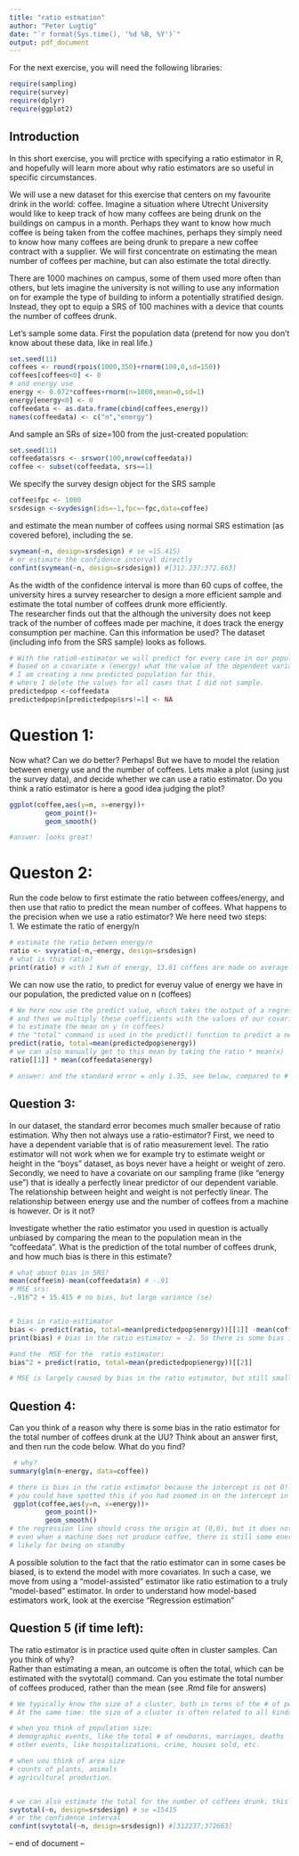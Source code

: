```yaml
---
title: "ratio estmation"
author: "Peter Lugtig"
date: "`r format(Sys.time(), '%d %B, %Y')`"
output: pdf_document
---
```


For the next exercise, you will need the following libraries:

```r
require(sampling)
require(survey)
require(dplyr)
require(ggplot2)
```

## Introduction

In this short exercise, you will prctice with specifying a ratio estimator in R, 
and hopefully will learn more about why ratio estimators are so useful in specific circumstances.

We will use a new dataset for this exercise that centers on my favourite drink in the world: coffee.
Imagine a situation where Utrecht University would like to keep track of how many coffees are being drunk on the buildings on campus in a month.
Perhaps they want to know how much coffee is being taken from the coffee machines, perhaps they simply need to know how many coffees are being drunk to prepare a new coffee contract with a supplier. We will first concentrate on estimating the mean number of coffees per machine, but can also estimate the total directly.

There are 1000 machines on campus, some of them used more often than others, but lets imagine the university is not willing to use any information on for example the type of building to inform a potentially stratified design. 
Instead, they opt to equip a SRS of 100 machines with a device that counts the number of coffees drunk.

Let's sample some data. First the population data (pretend for now you don't know about these data, like in real life.)

```r
set.seed(11)
coffees <- round(rpois(1000,350)+rnorm(100,0,sd=150))
coffees[coffees<0] <- 0
# and energy use
energy <- 0.072*coffees+rnorm(n=1000,mean=0,sd=1)
energy[energy<0] <- 0
coffeedata <- as.data.frame(cbind(coffees,energy))
names(coffeedata) <- c("n","energy")
```

And sample an SRs of size=100 from the just-created population:

```r
set.seed(11)
coffeedata$srs <- srswor(100,nrow(coffeedata))
coffee <- subset(coffeedata, srs==1)
```

We specify the survey design object for the SRS sample

```r
coffee$fpc <- 1000
srsdesign <-svydesign(ids=~1,fpc=~fpc,data=coffee)
```

and estimate the mean number of coffees using normal SRS estimation (as covered before), including the se.
```r
svymean(~n, design=srsdesign) # se =15.415)
# or estimate the confidence interval directly
confint(svymean(~n, design=srsdesign)) #[312.237;372.663]
```

As the width of the confidence interval is more than 60 cups of coffee, the university hires a survey researcher to design a more efficient sample and estimate the total number of coffees drunk more efficiently.  
The researcher finds out that the although the university does not keep track of the number of coffees made per machine, it does track the energy consumption per machine. Can this information be used? The dataset (including info from the SRS sample) looks as follows. 

```r
# With the ratio0-estimator we will predict for every case in our population, 
# based on a covariate x (energy) what the value of the dependent variable y (n) is.
# I am creating a new predicted population for this, 
# where I delete the values for all cases that I did not sample.
predictedpop <-coffeedata
predictedpop$n[predictedpop$srs!=1] <- NA
```

# Question 1:
Now what? Can we do better? Perhaps! But we have to model the relation between energy use and the number of coffees.
Lets make a plot (using just the survey data), and decide whether we can use a ratio estimator.
Do you think a ratio estimator is here a good idea judging the plot?

``` r
ggplot(coffee,aes(y=n, x=energy))+
         geom_point()+
         geom_smooth()
```

```r
#answer: looks great!
```
 
# Queston 2: 
Run the code below to first estimate the ratio between coffees/energy, and then use that ratio to predict the mean number of coffees. What happens to the precision when we use a ratio estimator? We here need two steps:  
1. We estimate the ratio of energy/n

```r
# estimate the ratio betwen energy/n
ratio <- svyratio(~n,~energy, design=srsdesign)
# what is this ratio?
print(ratio) # with 1 KwH of energy, 13.81 coffees are made on average
```
We can now use the ratio, to predict for everuy value of energy we have in our population, the predicted value on n (coffees)
 
```r
# We here now use the predict value, which takes the output of a regression model (below:"ratio")
# and then we multiply these coefficients with the values of our covariate (energy) 
# to estimate the mean on y (n coffees)
# the "total" command is used in the predict() function to predict a new variable
predict(ratio, total=mean(predictedpop$energy))
# we can also manually get to this mean by taking the ratio * mean(x)
ratio[[1]] * mean(coffeedata$energy)

```


```r
# answer: and the standard error = only 1.35, see below, compared to # se =15.4 with an SRS!
```

## Question 3:

In our dataset, the standard error becomes much smaller because of ratio estimation. Why then not always use a ratio-estimator?
First, we need to have a dependent variable that is of ratio measurement level. The ratio estimator will not work when we for example try to estimate weight or height in the "boys" dataset, as boys never have a height or weight of zero.
Secondly, we need to have a covariate on our sampling frame (like "energy use") that is ideally a perfectly linear predictor of our dependent variable. The relationship between height and weight is not perfectly linear. The relationship between energy use and the number of coffees from a machine is however. Or is it not?

Investigate whether the ratio estimator you used in question is actually unbiased by comparing the mean to the population mean in the "coffeedata". What is the prediction of the total number of coffees drunk, and how much bias is there in this estimate?

```r
# what about bias in SRS?
mean(coffee$n)-mean(coffeedata$n) # -.91
# MSE srs:
-.916^2 + 15.415 # no bias, but large variance (se)


# bias in ratio-esttimator
bias <- predict(ratio, total=mean(predictedpop$energy))[[1]] -mean(coffeedata$n) 
print(bias) # bias in the ratio estimator = -2. So there is some bias in the ratio estimator

#and the  MSE for the  ratio estimator:
bias^2 + predict(ratio, total=mean(predictedpop$energy))[[2]]

# MSE is largely caused by bias in the ratio estimator, but still smaller than with an SRS
```

## Question 4:

Can you think of a reason why there is some bias in the ratio estimator for the total number of coffees drunk at the UU?
Think about an answer first, and then run the code below. What do you find? 

```r
 # why?
summary(glm(n~energy, data=coffee))
```

```r
# there is bias in the ratio estimator because the intercept is not 0!
# you could have spotted this if you had zoomed in on the intercept in the scatterplot
 ggplot(coffee,aes(y=n, x=energy))+
         geom_point()+
         geom_smooth()
# the regression line should cross the origin at (0,0), but it does not
# even when a machine does not produce coffee, there is still some energy being used, 
# likely for being on standby
```

A possible solution to the fact that the ratio estimator can in some cases be biased, is to extend the model with more covariates. 
In such a case, we move from using a "model-assisted"  estimator like ratio estimation to a truly "model-based"  estimator. In order to understand how model-based estimators work, look at the exercise "Regression estimation"

## Question 5 (if time left):

The ratio estimator is in practice used quite often in cluster samples. Can you think of why?  
Rather than estimating a mean, an outcome is often the total, which can be estimated with the svytotal() command. Can you estimate the total number of coffees produced, rather than the mean
(see .Rmd file for answers)

```r
# We typically know the size of a cluster, both in terms of the # of people, and size of landmass
# At the same time: the size of a cluster is often related to all kinds of things you can count. Eg.:

# when you think of population size:
# demographic events, like the total # of newborns, marriages, deaths
# other events, like hospitalizations, crime, houses sold, etc.

# when uou think of area size
# counts of plants, animals
# agricultural production.


# we can also estimate the total for the number of coffees drunk; this is simply the mean (and standard error) * 100
svytotal(~n, design=srsdesign) # se =15415
# or the confidence interval
confint(svytotal(~n, design=srsdesign)) #[312237;372663]
```



 -- end of document --